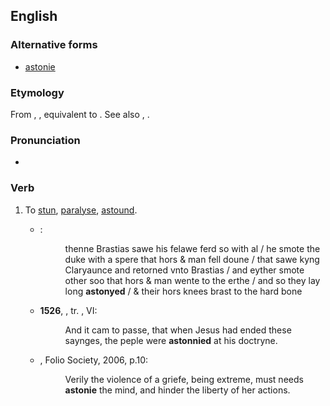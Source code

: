==English==

===Alternative forms===
* {{qualifier|obsolete}} [[astonie]]

===Etymology===
From {{etyl|enm|en}} {{m|enm|astonien}}, {{m|enm|astunien}}, equivalent to {{prefix|a|stun|lang=en}}. See also {{l|en|astone}}, {{l|en|astonish}}.

===Pronunciation===
* {{a|UK}} {{IPA|/əˈstɒni/|lang=en}}

===Verb===
{{en-verb|astonies|astonying|astonied}}

# {{lb|en|archaic}} To [[stun]], [[paralyse]], [[astound]].
#* {{RQ:Mlry MrtDrthr|3.12|2|I|xiiij}}:
#*: thenne Brastias sawe his felawe ferd so with al / he smote the duke with a spere that hors & man fell doune / that sawe kyng Claryaunce and retorned vnto Brastias / and eyther smote other soo that hors & man wente to the erthe / and so they lay long '''astonyed''' / & their hors knees brast to the hard bone
#* '''1526''', ''{{w|Bible}}'', tr. {{w|William Tyndale}}, {{w|Gospel of Matthew|Matthew}} VI:
#*: And it cam to passe, that when Jesus had ended these saynges, the peple were '''astonnied''' at his doctryne.
#* {{RQ:Flr Mntgn Essays}}, Folio Society, 2006, p.10:
#*: Verily the violence of a griefe, being extreme, must needs '''astonie''' the mind, and hinder the liberty of her actions.